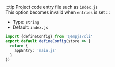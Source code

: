 :::tip
Project code entry file such as `index.js`  
This option becomes invalid when `entries` is set
:::
+ Type: `string`
+ Default: `index.js`

```ts title="emp-config.js"
import {defineConfig} from '@empjs/cli'
export default defineConfig(store => {
  return {
    appEntry: 'main.js'
  }
})
```